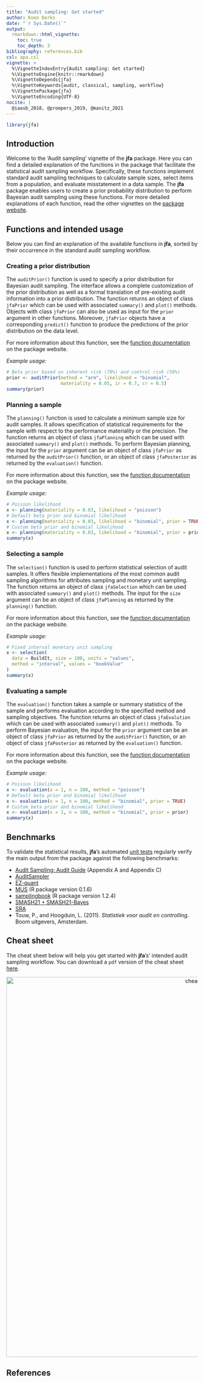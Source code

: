 ```yaml
---
title: "Audit sampling: Get started"
author: Koen Derks
date: "`r Sys.Date()`"
output: 
  rmarkdown::html_vignette:
    toc: true
    toc_depth: 3
bibliography: references.bib
csl: apa.csl
vignette: >
  %\VignetteIndexEntry{Audit sampling: Get started}
  %\VignetteEngine{knitr::rmarkdown}
  %\VignetteDepends{jfa}
  %\VignetteKeywords{audit, classical, sampling, workflow}
  %\VignettePackage{jfa}
  %\VignetteEncoding{UTF-8}
nocite: |
  @iaasb_2018, @prompers_2019, @manitz_2021
---
```


```r
library(jfa)
```

## Introduction

Welcome to the 'Audit sampling' vignette of the **jfa** package. Here you can
find a detailed explanation of the functions in the package that facilitate the
statistical audit sampling workflow. Specifically, these functions implement
standard audit sampling techniques to calculate sample sizes, select items from
a population, and evaluate misstatement in a data sample. The **jfa** package
enables users to create a prior probability distribution to perform Bayesian
audit sampling using these functions. For more detailed explanations of each
function, read the other vignettes on the
[package website](https://koenderks.github.io/jfa/articles/index.html).

## Functions and intended usage

Below you can find an explanation of the available functions in **jfa**, sorted
by their occurrence in the standard audit sampling workflow.

### Creating a prior distribution

The `auditPrior()` function is used to specify a prior distribution for Bayesian
audit sampling. The interface allows a complete customization of the prior
distribution as well as a formal translation of pre-existing audit information
into a prior distribution. The function returns an object of class `jfaPrior`
which can be used with associated `summary()` and `plot()` methods. Objects with
class `jfaPrior` can also be used as input for the `prior` argument in other
functions. Moreover, `jfaPrior` objects have a corresponding `predict()`
function to produce the predictions of the prior distribution on the data level.

For more information about this function, see the
[function documentation](https://koenderks.github.io/jfa/reference/auditPrior.html)
on the package website.

*Example usage:*

```r
# Beta prior based on inherent risk (70%) and control risk (50%)
prior <- auditPrior(method = "arm", likelihood = "binomial",
                    materiality = 0.05, ir = 0.7, cr = 0.5)
summary(prior)
```

### Planning a sample

The `planning()` function is used to calculate a minimum sample size for audit
samples. It allows specification of statistical requirements for the sample with
respect to the performance materiality or the precision. The function returns an
object of class `jfaPlanning` which can be used with associated `summary()` and
`plot()` methods. To perform Bayesian planning, the input for the `prior`
argument can be an object of class `jfaPrior` as returned by the `auditPrior()`
function, or an object of class `jfaPosterior` as returned by the `evaluation()`
function.

For more information about this function, see the
[function documentation](https://koenderks.github.io/jfa/reference/planning.html)
on the package website.

*Example usage:*

```r
# Poisson likelihood
x <- planning(materiality = 0.03, likelihood = "poisson")
# Default beta prior and binomial likelihood
x <- planning(materiality = 0.03, likelihood = "binomial", prior = TRUE)
# Custom beta prior and binomial likelihood
x <- planning(materiality = 0.03, likelihood = "binomial", prior = prior)
summary(x)
```

### Selecting a sample

The `selection()` function is used to perform statistical selection of audit
samples. It offers flexible implementations of the most common audit sampling
algorithms for attributes sampling and monetary unit sampling. The function
returns an object of class `jfaSelection` which can be used with associated
`summary()` and `plot()` methods. The input for the `size` argument can be an
object of class `jfaPlanning` as returned by the `planning()` function.

For more information about this function, see the
[function documentation](https://koenderks.github.io/jfa/reference/selection.html)
on the package website.

*Example usage:*

```r
# Fixed interval monetary unit sampling
x <- selection(
  data = BuildIt, size = 100, units = "values",
  method = "interval", values = "bookValue"
)
summary(x)
```

### Evaluating a sample

The `evaluation()` function takes a sample or summary statistics of the sample
and performs evaluation according to the specified method and sampling
objectives. The function returns an object of class `jfaEvalution` which can
be used with associated `summary()` and `plot()` methods. To perform Bayesian
evaluation, the input for the `prior` argument can be an object of class
`jfaPrior` as returned by the `auditPrior()` function, or an object of class
`jfaPosterior` as returned by the `evaluation()` function.

For more information about this function, see the
[function documentation](https://koenderks.github.io/jfa/reference/evaluation.html)
on the package website.

*Example usage:*

```r
# Poisson likelihood
x <- evaluation(x = 1, n = 100, method = "poisson")
# Default beta prior and binomial likelihood
x <- evaluation(x = 1, n = 100, method = "binomial", prior = TRUE)
# Custom beta prior and binomial likelihood
x <- evaluation(x = 1, n = 100, method = "binomial", prior = prior)
summary(x)
```

## Benchmarks

To validate the statistical results, **jfa**'s automated
[unit tests](https://github.com/koenderks/jfa/tree/development/tests/testthat)
regularly verify the main output from the package against the following
benchmarks:

- [Audit Sampling: Audit Guide](https://www.aicpa-cima.com/cpe-learning/publication/audit-sampling-audit-guide-OPL) (Appendix A and Appendix C)
- [AuditSampler](https://cplusglobal.wordpress.com/solutions/auditsampler-statistical-sampling-software/)
- [EZ-quant](https://www.dcaa.mil/Checklists-Tools/EZ-Quant-Applications/)
- [MUS](https://cran.r-project.org/package=MUS) (R package version 0.1.6)
- [samplingbook](https://cran.r-project.org/package=samplingbook) (R package version 1.2.4)
- [SMASH21 + SMASH21-Bayes](https://steekproeven.eu/)
- [SRA](https://www.sra.nl/vaktechniek/accountancy/controle/praktijkhandreikingen/praktijkhandreiking-steekproeven-sra-steekproefmodel)
- Touw, P., and Hoogduin, L. (2011). *Statistiek voor audit en controlling*. Boom uitgevers, Amsterdam.

## Cheat sheet

The cheat sheet below will help you get started with **jfa**'s' intended audit
sampling workflow. You can download a `pdf` version of the cheat sheet
[here](https://github.com/koenderks/jfa/raw/development/man/figures/cheatsheet/cheatsheet.pdf).

<p align='center'><img src='cheatsheet.png' alt='cheatsheet' width='1000'></p>

## References
<div id="refs"></div>
